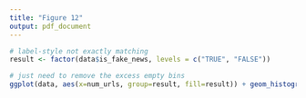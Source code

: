 ```yaml
---
title: "Figure 12"
output: pdf_document
---
```



```r
# label-style not exactly matching 
result <- factor(data$is_fake_news, levels = c("TRUE", "FALSE"))

# just need to remove the excess empty bins
ggplot(data, aes(x=num_urls, group=result, fill=result)) + geom_histogram(aes(y=..density..), position="dodge")
```

